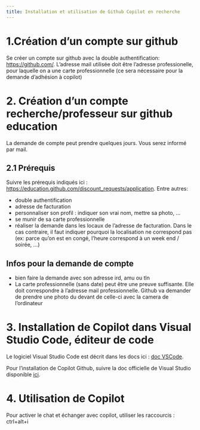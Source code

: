 ```yaml
---
title: Installation et utilisation de Github Copilot en recherche
---
```


# 1.Création d'un compte sur github

Se créer un compte sur github avec la double authentification: [https://github.com/](https://github.com/). L'adresse mail utilisée doit être l'adresse professionelle, pour laquelle on a une carte professionnelle (ce sera nécessaire pour la demande d'adhésion à copilot)


# 2. Création d'un compte recherche/professeur sur github education

La demande de compte peut prendre quelques jours. Vous serez informé par mail. 

## 2.1 Prérequis

Suivre les prérequis indiqués ici : [https://education.github.com/discount_requests/application](https://education.github.com/discount_requests/application). Entre autres: 

- double authentification
- adresse de facturation 
- personnaliser son profil : indiquer son vrai nom, mettre sa photo, ...
- se munir de sa carte professionnelle 
- réaliser la demande dans les locaux de l'adresse de facturation. Dans le cas contraire, il faut indiquer pourquoi la localisation ne correspond pas (ex: parce qu'on est en congé, l'heure correspond à un week end / soirée, ...)
  
## Infos pour la demande de compte

- bien faire la demande avec son adresse ird, amu ou tln
- La carte professionnelle (sans date) peut être une preuve suffisante. Elle doit correspondre à l'adresse mail professionnelle. Github va demander de prendre une photo du devant de celle-ci avec la camera de l'ordinateur

# 3. Installation de Copilot dans Visual Studio Code, éditeur de code

Le logiciel Visual Studio Code est décrit dans les docs ici : [doc VSCode](visual_studio_code.qmd). 

Pour l'installation de Copilot Github, suivre la doc officielle de Visual Studio disponible [ici](https://code.visualstudio.com/docs/copilot/overview).

# 4. Utilisation de Copilot 

Pour activer le chat et échanger avec copilot, utiliser les raccourcis : ctrl+alt+i
